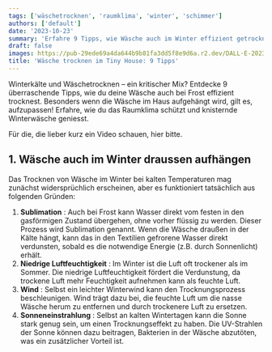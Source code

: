 ```yaml
---
tags: ['wäschetrocknen', 'raumklima', 'winter', 'schimmer']
authors: ['default']
date: '2023-10-23'
summary: 'Erfahre 9 Tipps, wie Wäsche auch im Winter effizient getrocknet wird, das Raumklima geschützt und knisternde Winterwäsche genossen wird. Vom Aussen- bis zum Innenbereich, von der Sortierung bis zur Trocknung.'
draft: false
images: https://pub-29ede69a4da644b9b81fa3dd5f8e9d6a.r2.dev/DALL·E-2023-10-23-22.39.46-Fotorealistische-Darstellung-zum-Thema-Waeschetrocknen-im-Winter_-Ein-winterlicher-Garten-oder-Balkon-mit-Waesche-die-auf-einer-Leine-im-Frost-aufgeh.webp
title: 'Wäsche trocknen im Tiny House: 9 Tipps'
---
```


Winterkälte und Wäschetrocknen – ein kritischer Mix? Entdecke 9
überraschende Tipps, wie du deine Wäsche auch bei Frost effizient trocknest.
Besonders wenn die Wäsche im Haus aufgehängt wird, gilt es, aufzupassen!
Erfahre, wie du das Raumklima schützt und knisternde Winterwäsche geniesst.

Für die, die lieber kurz ein Video schauen, hier bitte.

<YouTubeEmbed videoId="aycJcrpM82M" />

## 1\. Wäsche auch im Winter draussen aufhängen

Das Trocknen von Wäsche im Winter bei kalten Temperaturen mag zunächst
widersprüchlich erscheinen, aber es funktioniert tatsächlich aus folgenden
Gründen:

1. **Sublimation** : Auch bei Frost kann Wasser direkt vom festen in den gasförmigen Zustand übergehen, ohne vorher flüssig zu werden. Dieser Prozess wird Sublimation genannt. Wenn die Wäsche draußen in der Kälte hängt, kann das in den Textilien gefrorene Wasser direkt verdunsten, sobald es die notwendige Energie (z.B. durch Sonnenlicht) erhält.
2. **Niedrige Luftfeuchtigkeit** : Im Winter ist die Luft oft trockener als im Sommer. Die niedrige Luftfeuchtigkeit fördert die Verdunstung, da trockene Luft mehr Feuchtigkeit aufnehmen kann als feuchte Luft.
3. **Wind** : Selbst ein leichter Winterwind kann den Trocknungsprozess beschleunigen. Wind trägt dazu bei, die feuchte Luft um die nasse Wäsche herum zu entfernen und durch trockenere Luft zu ersetzen.
4. **Sonneneinstrahlung** : Selbst an kalten Wintertagen kann die Sonne stark genug sein, um einen Trocknungseffekt zu haben. Die UV-Strahlen der Sonne können dazu beitragen, Bakterien in der Wäsche abzutöten, was ein zusätzlicher Vorteil ist.
